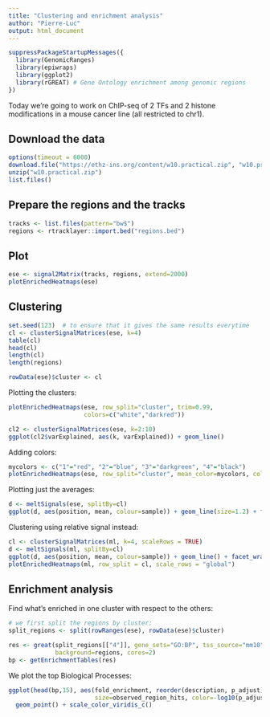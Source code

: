 ```yaml
---
title: "Clustering and enrichment analysis"
author: "Pierre-Luc"
output: html_document
---
```


```r
suppressPackageStartupMessages({
  library(GenomicRanges)
  library(epiwraps)
  library(ggplot2)
  library(rGREAT) # Gene Ontology enrichment among genomic regions
})
```

Today we're going to work on ChIP-seq of 2 TFs and 2 histone modifications in a mouse cancer line (all restricted to chr1).

## Download the data

```r
options(timeout = 6000)
download.file("https://ethz-ins.org/content/w10.practical.zip", "w10.practical.zip")
unzip("w10.practical.zip")
list.files()
```

## Prepare the regions and the tracks

```r
tracks <- list.files(pattern="bw$")
regions <- rtracklayer::import.bed("regions.bed")
```

## Plot

```r
ese <- signal2Matrix(tracks, regions, extend=2000)
plotEnrichedHeatmaps(ese)
```

## Clustering

```r
set.seed(123)  # to ensure that it gives the same results everytime
cl <- clusterSignalMatrices(ese, k=4)
table(cl)
head(cl)
length(cl)
length(regions)

rowData(ese)$cluster <- cl
```

Plotting the clusters:

```r
plotEnrichedHeatmaps(ese, row_split="cluster", trim=0.99,
                     colors=c("white","darkred"))
```

```r
cl2 <- clusterSignalMatrices(ese, k=2:10)
ggplot(cl2$varExplained, aes(k, varExplained)) + geom_line()
```



Adding colors:

```r
mycolors <- c("1"="red", "2"="blue", "3"="darkgreen", "4"="black")
plotEnrichedHeatmaps(ese, row_split="cluster", mean_color=mycolors, colors=c("white","darkred"))
```

Plotting just the averages:

```r
d <- meltSignals(ese, splitBy=cl)
ggplot(d, aes(position, mean, colour=sample)) + geom_line(size=1.2) + facet_wrap(~split)
```


Clustering using relative signal instead:

```r
cl <- clusterSignalMatrices(ml, k=4, scaleRows = TRUE)
d <- meltSignals(ml, splitBy=cl)
ggplot(d, aes(position, mean, colour=sample)) + geom_line() + facet_wrap(~split)
plotEnrichedHeatmaps(ml, row_split = cl, scale_rows = "global")
```


## Enrichment analysis

Find what's enriched in one cluster with respect to the others:

```r
# we first split the regions by cluster:
split_regions <- split(rowRanges(ese), rowData(ese)$cluster)

res <- great(split_regions[["4"]], gene_sets="GO:BP", tss_source="mm10", 
             background=regions, cores=2)
bp <- getEnrichmentTables(res)
```

We plot the top Biological Processes:

```r
ggplot(head(bp,15), aes(fold_enrichment, reorder(description, p_adjust), 
                        size=observed_region_hits, color=-log10(p_adjust))) + 
  geom_point() + scale_color_viridis_c()
```

